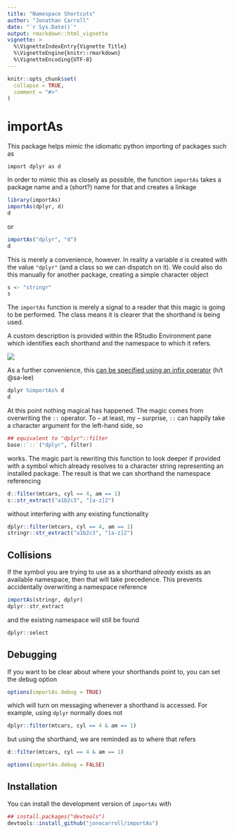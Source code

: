 ```yaml
---
title: "Namespace Shortcuts"
author: "Jonathan Carroll"
date: "`r Sys.Date()`"
output: rmarkdown::html_vignette
vignette: >
  %\VignetteIndexEntry{Vignette Title}
  %\VignetteEngine{knitr::rmarkdown}
  %\VignetteEncoding{UTF-8}
---
```


```r
knitr::opts_chunk$set(
  collapse = TRUE,
  comment = "#>"
)
```

# importAs

This package helps mimic the idiomatic python importing of packages such as

```{}
import dplyr as d
```

In order to mimic this as closely as possible, the function `importAs` takes a 
package name and a (short?) name for that and creates a linkage

```r
library(importAs)
importAs(dplyr, d)
d
```

or

```r
importAs("dplyr", "d")
d
```

This is merely a convenience, however. In reality a variable `d` is created 
with the value `"dplyr"` (and a class so we can dispatch on it). We could also 
do this manually for another package, creating a simple character object

```r
s <- "stringr"
s
```

The `importAs` function is merely a signal to a reader that this magic is going to 
be performed. The class means it is clearer that the shorthand is being used.

A custom description is provided within the RStudio Environment pane which 
identifies each shorthand and the namespace to which it refers.

![](../tools/environment.png)

As a further convenience, this [can be specified using an infix operator](https://github.com/jonocarroll/importAs/issues/1) (h/t @sa-lee)

```r
dplyr %importAs% d
d
```

At this point nothing magical has happened. The magic comes from overwriting the `::`
operator. To -- at least, my -- surprise, `::` can happily take a character argument 
for the left-hand side, so 

```r
## equivalent to "dplyr"::filter
base::`::`("dplyr", filter)
```

works. The magic part is rewriting this function to look deeper if provided with a 
symbol which already resolves to a character string representing an installed 
package. The result is that we can shorthand the namespace referencing

```r
d::filter(mtcars, cyl == 4, am == 1)
s::str_extract("a1b2c3", "[a-z]2")
```

without interfering with any existing functionality

```r
dplyr::filter(mtcars, cyl == 4, am == 1)
stringr::str_extract("a1b2c3", "[a-z]2")
```

## Collisions

If the symbol you are trying to use as a shorthand _already_ exists as an available 
namespace, then that will take precedence. This prevents accidentally overwriting 
a namespace reference

```r
importAs(stringr, dplyr)
dplyr::str_extract
```

and the existing namespace will still be found

```r
dplyr::select
```

## Debugging

If you want to be clear about where your shorthands point to, you can set the 
debug option

```r
options(importAs.debug = TRUE)
```

which will turn on messaging whenever a shorthand is accessed. For example, using 
`dplyr` normally does not

```r
dplyr::filter(mtcars, cyl == 4 & am == 1)
```

but using the shorthand, we are reminded as to where that refers

```r
d::filter(mtcars, cyl == 4 & am == 1)
```

```r
options(importAs.debug = FALSE)
```

## Installation

You can install the development version of `importAs` with

```r
## install.packages("devtools")
devtools::install_github("jonocarroll/importAs")
```
